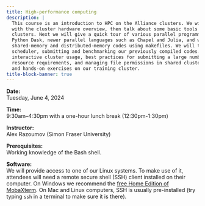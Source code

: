 ```yaml
---
title: High-performance computing
description: |
  This course is an introduction to HPC on the Alliance clusters. We will start
  with the cluster hardware overview, then talk about some basic tools and the software environment on our
  clusters. Next we will give a quick tour of various parallel programming frameworks such as OpenMP, MPI,
  Python Dask, newer parallel languages such as Chapel and Julia, and we will try to compile some serial,
  shared-memory and distributed-memory codes using makefiles. We will then proceed to working with the Slurm
  scheduler, submitting and benchmarking our previously compiled codes. We will learn about batch and
  interactive cluster usage, best practices for submitting a large number of jobs, estimating your job's
  resource requirements, and managing file permissions in shared cluster filesystems. There will be many demos
  and hands-on exercises on our training cluster.
title-block-banner: true
---
```


:::{.topdef}

**Date:** \
Tuesday, June 4, 2024

**Time:** \
9:30am–4:30pm with a one-hour lunch break (12:30pm-1:30pm)

**Instructor:** \
Alex Razoumov (Simon Fraser University)

**Prerequisites:** \
Working knowledge of the Bash shell.

**Software:** \
We will provide access to one of our Linux systems. To make use of it, attendees will need a remote secure shell (SSH) client installed on their computer. On Windows we recommend the [free Home Edition of MobaXterm](https://mobaxterm.mobatek.net/download.html). On Mac and Linux computers, SSH is usually pre-installed (try typing `ssh` in a terminal to make sure it is there).

:::

<br>

<!-- * [ZIP file](http://bit.ly/introhpc2) with PDF slides and sample codes. -->
<!-- * Claim your [username](https://etherpad.wikimedia.org/p/sssfu) -- write down your name after your selected username. -->
